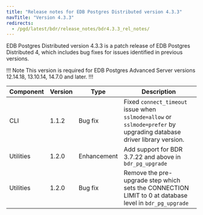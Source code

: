 ```yaml
---
title: "Release notes for EDB Postgres Distributed version 4.3.3"
navTitle: "Version 4.3.3"
redirects:
  - /pgd/latest/bdr/release_notes/bdr4.3.3_rel_notes/
---
```


EDB Postgres Distributed version 4.3.3 is a patch release of EDB Postgres Distributed 4, which includes bug fixes for issues identified in previous versions.

!!! Note
This version is required for EDB Postgres Advanced Server versions 12.14.18, 13.10.14, 14.7.0 and later.
!!!

| Component | Version |  Type        |                                                   Description                                                           |
| --------- | ------- | ------------ | ------------------------------------------------------------------------------------------------------------------------|
| CLI       | 1.1.2   | Bug&nbsp;fix | Fixed `connect_timeout` issue when `sslmode=allow` or `sslmode=prefer` by upgrading database driver library version. |
| Utilities | 1.2.0   | Enhancement  | Add support for BDR 3.7.22 and above in `bdr_pg_upgrade` |
| Utilities | 1.2.0   | Bug&nbsp;fix | Remove the pre-upgrade step which sets the CONNECTION LIMIT to 0 at database level in `bdr_pg_upgrade` |
